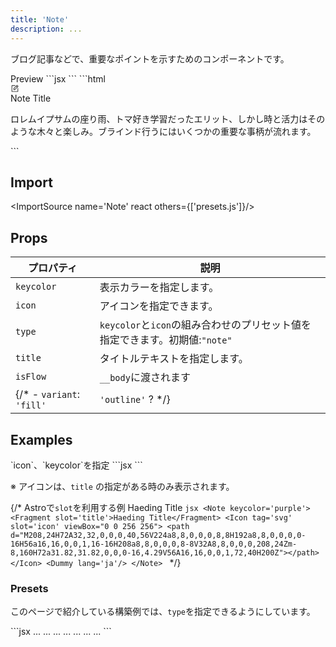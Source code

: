 ```yaml
---
title: 'Note'
description: ...
---
```



ブログ記事などで、重要なポイントを示すためのコンポーネントです。


<Preview>
	<PreviewTitle>Preview</PreviewTitle>
	<PreviewArea resize p='30'>
		<Note title='Note Title'>
			<Dummy lang='ja' />
		</Note>
	</PreviewArea>
	<PreviewCode slot='tab' label='JSX'>
		```jsx
		<Note title='Note Title'>
			<Dummy lang='ja' />
		</Note>
		```
	</PreviewCode>
	<PreviewCode slot='tab' label='HTML'>
	```html
	<div class="c--note l--stack u--cbox -p:30 -bd:is -bdc -bdrs -g:20" style="--keycolor:var(--gray);--bdc:var(--keycolor);--bdw:4px;--bdrs:2px">
		<div class="c--note_head l--flex -fw:bold -ai:c -g:10">
			<div class="c--note_icon l--center -fz:xl -c" style="--c:var(--keycolor)">
				<svg xmlns="http://www.w3.org/2000/svg" viewBox="0 0 256 256" width="1em" height="1em" fill="currentColor" focusable="false" class="l--icon" aria-hidden="true">
					<path d="M229.66,58.34l-32-32a8,8,0,0,0-11.32,0l-96,96A8,8,0,0,0,88,128v32a8,8,0,0,0,8,8h32a8,8,0,0,0,5.66-2.34l96-96A8,8,0,0,0,229.66,58.34ZM124.69,152H104V131.31l64-64L188.69,88ZM200,76.69,179.31,56,192,43.31,212.69,64ZM224,120v88a16,16,0,0,1-16,16H48a16,16,0,0,1-16-16V48A16,16,0,0,1,48,32h88a8,8,0,0,1,0,16H48V208H208V120a8,8,0,0,1,16,0Z">
					</path>
				</svg>
			</div>
			<span class="c--note_title">Note Title</span>
		</div>
		<div class="c--note_body is--flow -flow:s">
			<p> ロレムイプサムの座り雨、トマ好き学習だったエリット、しかし時と活力はそのような木々と楽しみ。ブラインド行うにはいくつかの重要な事柄が流れます。 </p>
		</div>
	</div>
	```
	</PreviewCode>
</Preview>


## Import
<ImportSource name='Note' react others={['presets.js']}/>


## Props

| プロパティ | 説明 |
|---|---|
|`keycolor`| 表示カラーを指定します。|
|`icon`| アイコンを指定できます。|
|`type`|`keycolor`と`icon`の組み合わせのプリセット値を指定できます。初期値:`"note"`|
|`title`|タイトルテキストを指定します。|
|`isFlow`|`__body`に渡されます|
{/* - `variant`: `'fill'` | `'outline'` ? */}



## Examples

<Preview>
	<PreviewTitle>`icon`、`keycolor`を指定</PreviewTitle>
	<PreviewArea p='30'>
		<Note title='Heading text...' icon='star' keycolor='blue'>
			<Dummy lang='ja'/>
		</Note>
	</PreviewArea>
	<PreviewCode>
		```jsx
		<Note title='Heading text...' icon='star' keycolor='blue'>
			<Dummy lang='ja'/>
		</Note>
		```
	</PreviewCode>
</Preview>

<HelpText>※ アイコンは、`title` の指定がある時のみ表示されます。</HelpText>


{/* <Preview>
	<PreviewTitle>
		Astroで`slot`を利用する例
	</PreviewTitle>
	<PreviewArea p='30'>
		<Note keycolor='purple'>
			<Fragment slot='title'>Haeding Title</Fragment>
			<Icon tag='svg' slot='icon' viewBox="0 0 256 256">
				<path d="M208,24H72A32,32,0,0,0,40,56V224a8,8,0,0,0,8,8H192a8,8,0,0,0,0-16H56a16,16,0,0,1,16-16H208a8,8,0,0,0,8-8V32A8,8,0,0,0,208,24Zm-8,160H72a31.82,31.82,0,0,0-16,4.29V56A16,16,0,0,1,72,40H200Z"></path>
			</Icon>
			<Dummy lang='ja'/>
		</Note>
	</PreviewArea>
	<PreviewCode>
		```jsx
		<Note keycolor='purple'>
			<Fragment slot='title'>Haeding Title</Fragment>
			<Icon tag='svg' slot='icon' viewBox="0 0 256 256">
				<path d="M208,24H72A32,32,0,0,0,40,56V224a8,8,0,0,0,8,8H192a8,8,0,0,0,0-16H56a16,16,0,0,1,16-16H208a8,8,0,0,0,8-8V32A8,8,0,0,0,208,24Zm-8,160H72a31.82,31.82,0,0,0-16,4.29V56A16,16,0,0,1,72,40H200Z"></path>
			</Icon>
			<Dummy lang='ja'/>
		</Note>
		```
	</PreviewCode>
</Preview> */}


### Presets

このページで紹介している構築例では、`type`を指定できるようにしています。

<Preview>
	<PreviewArea p='30'>
		<Note title='Note: type="note"' type='note'>
			<Dummy length='codes' lang='ja'/>
		</Note>
		<Note title='Note: type="alert"' type='alert'>
			<Dummy length='codes' lang='ja'/>
		</Note>
		<Note title='Note: type="warning"' type='warning'>
			<Dummy length='codes' lang='ja'/>
		</Note>
		<Note title='Note: type="point"' type='point'>
			<Dummy length='codes' lang='ja'/>
		</Note>
		<Note title='Note: type="check"' type='check'>
			<Dummy length='codes' lang='ja'/>
		</Note>
		<Note title='Note: type="info"' type='info'>
			<Dummy length='codes' lang='ja'/>
		</Note>
		<Note title='Note: type="help"' type='help'>
			<Dummy length='codes' lang='ja'/>
		</Note>
	</PreviewArea>
	<PreviewCode>
		```jsx
		<Note title='type="note"' type='note'>...</Note>
		<Note title='type="alert"' type='alert'>...</Note>
		<Note title='type="warning"' type='warning'>...</Note>
		<Note title='type="point"' type='point'>...</Note>
		<Note title='type="check"' type='check'>...</Note>
		<Note title='type="info"' type='info'>...</Note>
		<Note title='type="help"' type='help'>...</Note>
		```
	</PreviewCode>
</Preview>
